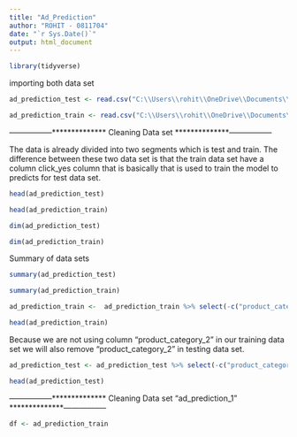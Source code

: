 ---
title: "Ad_Prediction"
author: "ROHIT - 0811704"
date: "`r Sys.Date()`"
output: html_document
---
```{r}
library(tidyverse)
```

importing both data set

```{r}
ad_prediction_test <- read.csv("C:\\Users\\rohit\\OneDrive\\Documents\\Capstone_Project\\Ad_Click_prediciton_test.csv")

ad_prediction_train <- read.csv("C:\\Users\\rohit\\OneDrive\\Documents\\Capstone_Project\\Ad_click_prediction_train (1).csv")
```

-----------------************** Cleaning Data set **************-----------------

The data is already divided into two segments which is test and train. The difference between these two data set is that the train data set have a column click_yes column that is basically that is used to train the model to predicts for test data set. 

```{r}
head(ad_prediction_test)
```
```{r}
head(ad_prediction_train)
```


```{r}
dim(ad_prediction_test)

dim(ad_prediction_train)
```

Summary of data sets

```{r}
summary(ad_prediction_test)

```

```{r}
summary(ad_prediction_train)
```


```{r}
ad_prediction_train <-  ad_prediction_train %>% select(-c("product_category_2"))

head(ad_prediction_train)

```
Because we are not using column "product_category_2" in our training data set we will also remove "product_category_2" in testing data set.

```{r}
ad_prediction_test <- ad_prediction_test %>% select(-c("product_category_2"))

head(ad_prediction_test)
```
-----------------************** Cleaning Data set "ad_prediction_1" **************-----------------
```{r}
df <- ad_prediction_train
```






